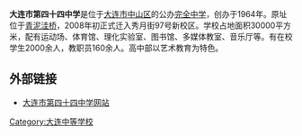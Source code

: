 {{unreferenced|time=2013-07-06T05:32:17+00:00}}
'''大连市第四十四中学'''是位于[[大连市|大连市]][[中山区_(大連市)|中山区]]的公办[[完全中学|完全中学]]，创办于1964年。原址位于[[青泥洼桥|青泥洼桥]]，2008年初正式迁入秀月街97号新校区。学校占地面积30000平方米，配有运动场、体育馆、理化实验室、图书馆、多媒体教室、音乐厅等。有在校学生2000余人，教职员160余人。高中部以艺术教育为特色。

== 外部链接 ==
*[http://www.dl44z.com/ 大连市第四十四中学网站] {{Wayback|url=http://www.dl44z.com/ |date=20180805042011 }}

{{juni-stub}}
[[Category:大连中等学校|Category:大连中等学校]]